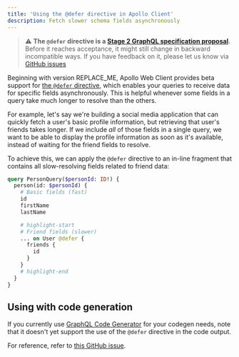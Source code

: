 ```yaml
---
title: 'Using the @defer directive in Apollo Client'
description: Fetch slower schema fields asynchronously
---
```


> ⚠️ **The `@defer` directive is a [Stage 2 GraphQL specification proposal](https://github.com/graphql/graphql-spec/blob/main/CONTRIBUTING.md#stage-1-proposal).** Before it reaches acceptance, it might still change in backward incompatible ways. If you have feedback on it, please let us know via [GitHub issues](https://github.com/apollographql/apollo-client/issues/new?assignees=&labels=&template=bug.md)

Beginning with version REPLACE_ME, Apollo Web Client provides beta support for [the `@defer` directive](https://github.com/graphql/graphql-wg/blob/main/rfcs/DeferStream.md), which enables your queries to receive data for specific fields asynchronously. This is helpful whenever some fields in a query take much longer to resolve than the others.

For example, let's say we're building a social media application that can quickly fetch a user's basic profile information, but retrieving that user's friends takes longer. If we include _all_ of those fields in a single query, we want to be able to display the profile information as soon as it's available, instead of waiting for the friend fields to resolve.

To achieve this, we can apply the `@defer` directive to an in-line fragment that contains all slow-resolving fields related to friend data:

```graphql
query PersonQuery($personId: ID!) {
  person(id: $personId) {
    # Basic fields (fast)
    id
    firstName
    lastName

    # highlight-start
    # Friend fields (slower)
    ... on User @defer {
      friends {
        id
      }
    }
    # highlight-end
  }
}
```

## Using with code generation

If you currently use [GraphQL Code Generator](https://www.the-guild.dev/graphql/codegen) for your codegen needs, note that it doesn't yet support the use of the `@defer` directive in the code output.

For reference, refer to [this GitHub issue](https://github.com/dotansimha/graphql-code-generator/issues/7885).



